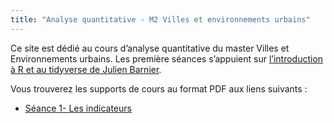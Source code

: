 ```yaml
---
title: "Analyse quantitative - M2 Villes et environnements urbains"
---
```


Ce site est dédié au cours d'analyse quantitative du master Villes et Environnements urbains. Les première séances s'appuient sur [l'introduction à R et au tidyverse de Julien Barnier](https://juba.github.io/tidyverse/).

Vous trouverez les supports de cours au format PDF aux liens suivants :

-   [Séance 1- Les indicateurs](supportpdf/S1.pdf)
